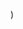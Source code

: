 
  <YouTubeLayout
    courseName="Scary Maze"
    lessonName="Create Level 3 Backdrop"
    path={useRouter().pathname}
    showPrev
    showNext
    videoId="YQGPOzXtT5Y"
  />
)
